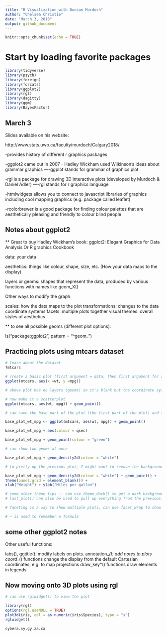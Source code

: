 ```yaml
---
title: "R Visualization with Duncan Murdoch"
author: "Chelsea Christie"
date: "March 3, 2018"
output: github_document
---
```


```r
knitr::opts_chunk$set(echo = TRUE)
```

# Start by loading favorite packages

```r
library(tidyverse)
library(psych)
library(foreign)
library(forcats)
library(ggplot2)
library(rgl)
library(dagitty)
library(ggm)
library(BayesFactor)
```

## March 3

Slides available on his website: 

http://www.stats.uwo.ca/faculty/murdoch/Calgary2018/

-provides history of different r graphics packages

-ggplot2 came out in 2007 - Hadley Wickham used Wilkinson's ideas about grammar graphics
----ggplot stands for grammar of graphics plot

-rgl is a package for drawing 3D interactive plots (developed by Murdoch & Daniel Adler)
----rgl stands for r graphics language

-htmlwidgets allows you to connect to javascript libraries of graphics including cool mapping graphics (e.g. package called leaflet)

-rcolorbrewer is a good package for finding colour palettes that are aesthetically pleasing and friendly to colour blind people 

## Notes about ggplot2

** Great to buy Hadley Wickham's book: ggplot2: Elegant Graphics for Data Analysis 
Or R graphics Cookbook

data: your data

aesthetics: things like colour, shape, size, etc. (How your data maps to the display)

layers or geoms: shapes that represent the data, produced by various functions with names like geom_X()

Other ways to modify the graph:

scales: how the data maps to the plot
transformations: changes to the data
coordinate systems
facets: multiple plots together
visual themes: overall styles of aesthetics 

** to see all possible geoms (different plot options):

ls("package:ggplot2", pattern = "^geom_")

## Practicing plots using mtcars dataset

```r
# learn about the dataset
?mtcars

# create a basic plot (first argument = data, then first argument for aes is x axis and second argument for aes is y axis)
ggplot(mtcars, aes(x =wt, y =mpg))

# above plot has no layers (geoms) so it's blank but the coordinate system is outlined

# now make it a scatterplot
ggplot(mtcars, aes(wt, mpg)) + geom_point()

# can save the base part of the plot (the first part of the plot) and then assign it a name so you can easily add to it later

base_plot_wt_mpg <- ggplot(mtcars, aes(wt, mpg)) + geom_point()

base_plot_wt_mpg + aes(colour = qsec)

base_plot_wt_mpg + geom_point(colour = "green")

# can show two geoms at once

base_plot_wt_mpg + geom_density2d(colour = "white")

# to pretty up the previous plot, I might want to remove the background grid lines. Can use the theme() function in order to change the general look of things. 

base_plot_wt_mpg + geom_density2d(colour = "white") + geom_point() +
theme(panel.grid = element_blank()) +
xlab("Weight") + ylab("Miles per gallon")

# some other theme tips -- can use theme_dark() to get a dark background 
# last_plot() can also be used to pull up everything from the previous plot & then try out an additional thing

# faceting is a way to show multiple plots, can use facet_wrap to show multiple plots beside each other, or facet_grid to show multiple plots with the rows and columns to be the same variable

# ~ is used to remember a formula 

```

## some other ggplot2 notes

Other useful functions:

labs(), ggtitle(): modify labels on plots.
annotation_*(): add notes to plots
coord_*() functions change the display from the default Cartesian coordinates, e.g. to map projections
draw_key*() functions draw elements in legends

## Now moving onto 3D plots using rgl

```r

# can use rglwidget() to view the plot

library(rgl)
options(rgl.useNULL = TRUE)
plot3d(iris, col = as.numeric(iris$Species), type = "s")
rglwidget()

cybera.sy.gy.za.ca

```

